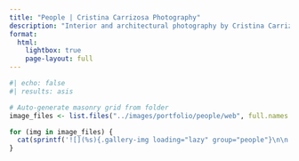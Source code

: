 ```yaml
---
title: "People | Cristina Carrizosa Photography"
description: "Interior and architectural photography by Cristina Carrizosa. Professional photography for interior designers, architects, and luxury residential spaces."
format:
  html:
    lightbox: true
    page-layout: full
---
```


::: {.masonry-grid}
```r
#| echo: false
#| results: asis

# Auto-generate masonry grid from folder
image_files <- list.files("../images/portfolio/people/web", full.names = TRUE, pattern = "\\.(jpg|jpeg|png|webp|gif)$")

for (img in image_files) {
  cat(sprintf('![](%s){.gallery-img loading="lazy" group="people"}\n\n', img))
}
```
:::
